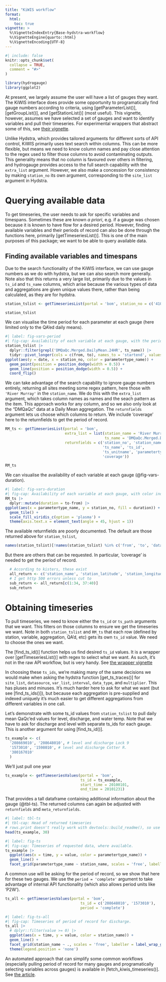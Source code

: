 ```yaml
---
title: "KiWIS workflow"
format: 
  html:
    toc: true
vignette: >
  %\VignetteIndexEntry{Base-hydstra-workflow}
  %\VignetteEngine{quarto::html}
  %\VignetteEncoding{UTF-8}
---
```


```r
#| include: false
knitr::opts_chunk$set(
  collapse = TRUE,
  comment = "#>"
)
```

```r
library(hydrogauge)
library(ggplot2)
```

At present, we largely assume the user will have a list of gauges they want. The KiWIS interface does provide some opportunity to programatically find gauge numbers according to criteria, using [getParameterList()], [getGroupList()], and [getStationList()] (most useful). This vignette, however, assumes we have selected a set of gauges and want to identify variables and pull their timeseries. For experimental wrappers that abstract some of this, see [their vignette](kiwis-wrapper.qmd).

Unlike Hydstra, which provides tailored arguments for different sorts of API control, KiWIS primarily uses text search within columns. This can be more flexible, but means we need to know column names and pay close attention to the regex used to filter those columns to avoid contaminating outputs. This generality means that no column is favoured over others in filtering, and hydrogauge provides access to the full search capability with the `extra_list` argument. However, we also make a concession for consistency by making `station_no` its own argument, corresponding to the `site_list` argument in Hydstra.  

# Querying available data

To get timeseries, the user needs to ask for specific variables and timespans. Sometimes these are known *a priori*, e.g. if a gauge was chosen because it is known to have flow for a desired period. However, finding available variables and their periods of record can also be done through the functions here, primarily [getTimeseriesList()]. This is one of the main purposes of this package; we want to be able to query available data.

## Finding available variables and timespans

Due to the search functionality of the KiWIS interface, we can use gauge numbers as we do with hydstra, but we can also search more generally. Note also that this returns a very large list, primarily due to the values in `ts_id` and `ts_name` columns, which arise because the various types of data and aggregations are given unique values there, rather than being calculated, as they are for hydstra.

```r
station_tslist <- getTimeseriesList(portal = 'bom', station_no = c('410730', 'A4260505'))

station_tslist
```

We can visualise the time period for each parameter at each gauge (here limited only to the QA'ed daily means).

```r
#| label: fig-vars-period
#| fig-cap: Availability of each variable at each gauge, with the period of record indicated by lines.
station_tslist |> 
  dplyr::filter(grepl('DMQaQc.Merged.DailyMean.24HR', ts_name)) |> 
  tidyr::pivot_longer(cols = c(from, to), names_to = 'startend', values_to = 'date') |> 
ggplot(aes(y = date, x = station_no, color = parametertype_name)) +
  geom_point(position = position_dodge(width = 0.5)) + 
  geom_line(position = position_dodge(width = 0.5)) +
  coord_flip()
```

We can take advantage of the search capability to ignore gauge numbers entirely, returning all sites meeting some regex pattern, here those with `'River Murray'` in the `station_name`. We do this with the `extra_list` argument, which takes column names as names and the seach pattern as the item. This approach works for any column, and so we also only look at the "DMQaQc" data at a Daily Mean aggregation. The `returnfields` argument lets us choose which columns to return. We include 'coverage' here to the returnfields to get the period of record.


```r
RM_ts <- getTimeseriesList(portal = 'bom',
                           extra_list = list(station_name = 'River Murray*',
                                             ts_name = 'DMQaQc.Merged.DailyMean.24HR'),
                           returnfields = c('station_no', 'station_name',
                                            'ts_name', 'ts_id', 
                                            'ts_unitname', 'parametertype_name',
                                            'coverage'))

RM_ts
```

We can visualise the availability of each variable at each gauge (@fig-vars-duration).

```r
#| label: fig-vars-duration
#| fig-cap: Availability of each variable at each gauge, with color indicating the duration of record in days.
RM_ts |> 
  dplyr::mutate(duration = to-from) |> 
ggplot(aes(x = parametertype_name, y = station_no, fill = duration)) +
  geom_tile() +
  scale_fill_viridis_c(option = 'plasma') +
  theme(axis.text.x = element_text(angle = 45, hjust = 1))
```

::: {.callout-note}

The available returnfields are poorly documented. The default are those returned above for `station_tslist`, 

```r
names(station_tslist)[!names(station_tslist) %in% c('from', 'to', 'database_timezone')]
```
But there are others that can be requested. In particular, 'coverage' is needed to get the period of record.

```r
  # According to kisters, these exist
  all_return <- c('station_name', 'station_latitude', 'station_longitude', 'station_carteasting', 'station_cartnorthing', 'station_local_x', 'station_local_y', 'station_georefsystem', 'station_longname', 'ts_id', 'ts_name', 'ts_shortname', 'ts_path', 'ts_type_id', 'ts_type_name', 'parametertype_id', 'parametertype_name', 'stationparameter_name', 'stationparameter_no', 'stationparameter_longname', 'ts_unitname', 'ts_unitsymbol', 'ts_unitname_abs', 'ts_unitsymbol_abs', 'site_no', 'site_id', 'site_name', 'catchment_no', 'catchment_id', 'catchment_name', 'coverage', 'ts_density', 'ts_exchange', 'ts_spacing', 'ts_clientvalue##', 'datacart', 'ca_site', 'ca_sta', 'ca_par', 'ca_ts')
  # I get http 500 errors unless cut to
  sub_return <- all_return[c(1:34, 37:40)]
  sub_return
```

:::

# Obtaining timeseries

To pull timeseries, we need to know either the `ts_id` or `ts_path` arguments that we want. This filters on those columns to ensure we get the timeseries we want. Note in both `station_tslist` and `RM_ts` that each row (defined by station, variable, aggregation, QA'd, etc) gets its own `ts_id` value. We need to choose the ones we want.

:::{.callout-tip}

The [find_ts_id()] function helps us find desired `ts_id` values. It is a wrapper over [getTimeseriesList()] with regex to select what we want. As such, it's not in the raw API workflow, but is very handy. See [the wrapper vignette](kiwis-wrapper.qmd)

:::

:::{.callout-note}

In choosing these `ts_ids`, we're making many of the same decisions we would make when asking the hydstra function [get_ts_traces()] for `site_list`, `datasource`, `var_list`, `interval`, `data_type`, and `multiplier`. This has pluses and minuses. It's much harder here to ask for what we want (but see [find_ts_ids()]), but because each aggregation is pre-supplied and indexed uniquely it's much easier to get different aggregations from different variables in one call.

:::

Let's demonstrate with some ts_id values from `station_tslist` to pull daily mean QaQc'ed values for level, discharge, and water temp. Note that we have to ask for discharge and level with separate ts_ids for each gauge. This is another argument for using [find_ts_id()].

```r
ts_example <- c(
  '208669010', '208648010', # level and discharge Lock 9
  '1573010', '1598010', # level and discharge Cotter R.
  '380167010'
  )
```

We'll just pull one year

```r
ts_example <- getTimeseriesValues(portal = 'bom',
                                  ts_id = ts_example,
                                  start_time = 20100101,
                                  end_time = 20101231)
```

That provides a tall dataframe containing additional information about the gauge (@tbl-ts). The returned columns can again be adjusted with `returnfields` and `meta_returnfields`.

```r
#| label: tbl-ts
#| tbl-cap: Head of returned timeseries
# rows.print doesn't really work with devtools::build_readme(), so use head
head(ts_example, 30)
```

```r
#| label: fig-ts
#| fig-cap: Timeseries of requested data, where available.
ts_example |> 
  ggplot(aes(x = time, y = value, color = parametertype_name)) +
  geom_line() +
  facet_grid(parametertype_name ~ station_name, scales = 'free', labeller = label_wrap_gen(10))
```

A common use will be asking for the period of record, so we show that here for these two gauges. We use the `period = 'complete'` argument to take advantage of internal API functionality (which also allows period units like 'P2W').

```r

ts_all <- getTimeseriesValues(portal = 'bom',
                                  ts_id = c('208648010', '1573010'),
                                  period = 'complete')

```

```r
#| label: fig-ts-all
#| fig-cap: Timeseries of period of record for discharge.
ts_all |> 
  # dplyr::filter(value >= 0) |> 
  ggplot(aes(x = time, y = value, color = station_name)) +
  geom_line() +
  facet_grid(station_name ~ ., scales = 'free', labeller = label_wrap_gen(10)) +
  theme(legend.position = 'none')
```




An automated approach that can simplify some common workflows (especially pulling period of record for many gauges and programatically selecting variables across gauges) is available in [fetch_kiwis_timeseries()]. See [the article](kiwis-wrapper.Rmd). 
